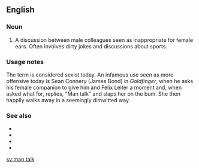 ==English==

===Noun===
{{en-noun|-}}

# A discussion between male colleagues seen as inappropriate for female ears. Often involves dirty jokes and discussions about sports.

===Usage notes===
The term is considered sexist today. An infamous use seen as more offensive today is Sean Connery (James Bond) in ''Goldfinger'', when he asks his female companion to give him and Felix Leiter a moment and, when asked what for, replies, "Man talk" and slaps her on the bum. She then happily walks away in a seemingly dimwitted way. 

===See also===
* {{l|en|guy talk}}
* {{l|en|girl talk}}
* {{l|en|baby talk}}
* {{l|en|crazy talk}}

[[sv:man talk]]